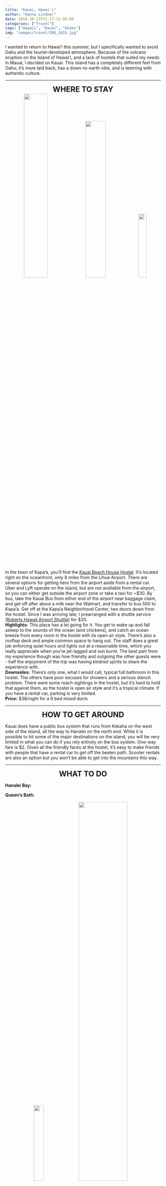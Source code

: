 ```yaml
---
title: "Kauai, Hawai'i"
author: "Hanna Lindner"
date: 2018-10-13T21:17:12-05:00
categories: ["Travel"]
tags: ["Hawaii", "Kauai", "Hikes"]
img: "images/travel/IMG_1015.jpg"
---
```


I wanted to return to Hawai'i this summer, but I specifically wanted to avoid Oahu and the tourist-developed atmosphere. Because of the volcano eruption on the Island of Hawai'i, and a lack of hostels that suited my needs in Mauai, I decided on Kauai. This island has a completely different feel from Oahu; it's more laid back, has a down-to-earth vibe, and is teeming with authentic culture.

---

<center>
<font size="5">
**WHERE TO STAY**
</font>
</center>

<center>
[![](/images/travel/IMG_4887.jpg){ width=39% }](https://www.hannalindner.com/travel/Kauai_Hawaii/IMG_4887.jpg)
[![](/images/travel/IMG_0933.jpg){ width=36% }](https://www.hannalindner.com/travel/Kauai_Hawaii/IMG_0933.jpg)
[![](/images/travel/IMG_4889.jpg){ width=23% }](https://www.hannalindner.com/travel/Kauai_Hawaii/IMG_4889.jpg)
</center>

In the town of Kapa'a, you'll find the [Kauai Beach House Hostel](https://kauaibeachhouse.net/). It's located right on the oceanfront, only 8 miles from the Lihue Airport. There are several options for getting here from the airport aside from a rental car. Uber and Lyft operate on the island, but are not available from the airport, so you can either get outside the airport zone or take a taxi for ~\$30. By bus, take the Kauai Bus from either end of the airport near baggage claim, and get off after about a milk near the Walmart, and transfer to bus 500 to Kapa'a. Get off at the Kapa’a Neighborhood Center, two doors down from the hostel. Since I was arriving late, I prearranged with a shuttle service ([Roberts Hawaii Airport Shuttle](https://www.robertshawaii.com/airport-shuttle/kauai/)) for \$20.  
**Highlights:**  This place has a lot going for it. You get to wake up and fall asleep to the sounds of the ocean (and chickens), and catch an ocean breeze from every room in the hostel with its open air style. There's also a rooftop deck and ample common space to hang out. The staff does a great job enforcing quiet hours and lights out at a reasonable time, which you really appreciate when you're jet-lagged and sun burnt. The best part from my experience though was how friendly and outgoing the other guests were - half the enjoyment of the trip was having kindred spirits to share the experience with.  
**Downsides:**  There's only one, what I would call, typical full bathroom in this hostel. The others have poor excuses for showers and a serious stench problem. There were some roach sightings in the hostel, but it's hard to hold that against them, as the hostel is open air style and it's a tropical climate. If you have a rental car, parking is very limited.  
**Price:** $38/night for a 6 bed mixed dorm.

---

<center>
<font size="5">
**HOW TO GET AROUND**
</font>
</center>

Kauai does have a public bus system that runs from Kekaha on the west side of the island, all the way to Hanalei on the north end. While it is possible to hit some of the major destinations on the island, you will be very limited in what you can do if you rely entirely on the bus system. One-way fare is $2. Given all the friendly faces at the hostel, it's easy to make friends with people that have a rental car to get off the beaten path. Scooter rentals are also an option but you won't be able to get into the mountains this way.

---

<center>
<font size="5">
**WHAT TO DO**
</font>
</center>

**Hanalei Bay:**  

**Queen's Bath:**

<center>
[![](/images/travel/IMG_0990.jpg){ width=25% }](https://www.hannalindner.com/travel/Kauai_Hawaii/IMG_0990.jpg)
[![](/images/travel/IMG_1035.jpg){ width=56% }](https://www.hannalindner.com/travel/Kauai_Hawaii/IMG_1035.jpg)
[![](/images/travel/IMG_0007.jpg){ width=750% }](https://www.hannalindner.com/travel/Kauai_Hawaii/IMG_0007.jpg)
</center>

**Nu'alolo Trail and Awa'awapuhi Trail:** In all 10.5 miles (16.9 km) of this loop hike, I could neither remember nor accurately pronounce the name of this hike. [Nu'alolo and Awa'awapuhi](https://www.alltrails.com/explore/trail/us/hawaii/nualolo-trail-and-awaawapuhi-trail-loop) can be done individually as out-and-backs, but combining them for a loop hike makes for a gnarly day hike. You can start at either [Nu'alolo Trail parking](https://www.google.com/maps/place/Nu'alolo+Trail+Parking/@22.1291166,-159.6597237,335m/data=!3m1!1e3!4m5!3m4!1s0x7c06ff65b82a57b7:0x8c9dfa76ca0afe5!8m2!3d22.1290254!4d-159.6601776) (as I did) or [Awa'awapuhi Trail parking](https://www.google.com/maps/place/Awa'awapuhi+Trail+Parking/@22.1413793,-159.6507801,685m/data=!3m2!1e3!4b1!4m5!3m4!1s0x7c06ff46d73a08e9:0xf6e3c3166d33a528!8m2!3d22.1413793!4d-159.6485914) and the loop with take you to whichever parking lot you did *not* park at. It's up to you to either hike (along the road) the 1.8 miles separating the two parking lots, or hitch hike it. By the time I was a few miles from finishing, the hitch hiking was looking far more attractive versus more walking. The hike itself has gorgeous foliage and flowers, but not much for 'views' until you reach the both of the two lookouts. The view of Nā Pali from these spots is a bit unreal, making you feel like you've been transported back in time. It almost looks fake it's so ridiculous - photos just can't capture it. I recommend downloading a map offline as there is no cell service here and there's a few spots where the trail splits.

<center>
[![](/images/travel/IMG_4903.jpg){ width=44% }](https://www.hannalindner.com/travel/Kauai_Hawaii/IMG_4903.jpg)
[![](/images/travel/IMG_4907.jpg){ width=47% }](https://www.hannalindner.com/travel/Kauai_Hawaii/IMG_4907.jpg)
</center>

**Waimea Canyon:** Whether you plan to hike in Na Pali or not, you should head that direction anyways to see the Grand Canyon of the Pacific, [Waimea Canyon](https://hawaiistateparks.org/parks/kauai/waimea-canyon-state-park/). There are two lookout points along Kokee Road, Puu ka Pele and Puu hinahina. If looking at it isn't enough, there are several hiking trails that will take you into the canyon, often featuring waterfalls.


<center>
[![](/images/travel/IMG_5070.mp4){ width=100% }](https://www.hannalindner.com/travel/Kauai_Hawaii/IMG_5070.mp4)
[![](/images/travel/IMG_1143.jpg){ width=48% }](https://www.hannalindner.com/travel/Kauai_Hawaii/IMG_1143.jpg)
[![](/images/travel/IMG_1118.jpg){ width=48% }](https://www.hannalindner.com/travel/Kauai_Hawaii/IMG_1118.jpg)
</center>

**Nā Pali Coast:** There are only three ways to access the Nā Pali (high cliffs) coast: boat, plane/helicopter, and foot. There are several hikes, like the one above, that will take you to see Nā Pali, but it's by boat that you're able to get real up close and personal with this jurassic-looking coastline. I booked a boat tour with [Kauai Sea Tours](https://kauaiseatours.com/) for a half-day on a catamaran with snorkeling. These types of tours are a bit pricier, but well worth it. (This one ran $160 and included breakfast, lunch, and snorkeling gear.) You should take a medication in advance if you are prone to sea-sickness, as there is definitely some chop to the water. Despite the rain and cold on the day of my tour, the views were absolutely incredible!

---

<center>
<font size="5">
**WHAT TO EAT**  
</font>
</center>

<center>
[![](/images/travel/IMG_7526.jpg){ width=55% }](https://www.hannalindner.com/travel/Kauai_Hawaii/IMG_7526.jpg)
</center>

The Kapa'a area has a surpringly good food truck/cart scene. There's plenty of local food to try and small businesses to support when you eat this way. Food can be pretty expensive on the Island, but Bubba Burgers, a short walk from the hostel, has delicious and cheap burgers and milkshakes. You should also try try the local dessert of choice, Kulolo which is made from taro, coconut and sugar. The process to make Kulolo is pretty intense; it's traditionally baked in an underground oven for several hours and the entire process may take days. The dessert has a mochi-like texture and a faint coconut taste.

---

<center>
[![](/images/travel/IMG_1069.jpg){ width=70% }](https://www.hannalindner.com/travel/Kauai_Hawaii/IMG_1069.jpg)
</center>